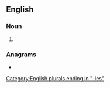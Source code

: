 ==English==

===Noun===
{{head|en|noun plural form}}

# {{plural of|rafie|lang=en}}

===Anagrams===
* {{anagrams|en|a=aefirs|Faries|Ferias|faires|ferias|fraise|sea fir|sefira}}

[[Category:English plurals ending in "-ies"]]